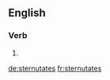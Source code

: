 
==English==

===Verb===
{{head|en}}

# {{en-third-person singular of|sternutate}}

[[de:sternutates]]
[[fr:sternutates]]